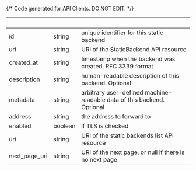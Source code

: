 {/* Code generated for API Clients. DO NOT EDIT. */}

| &nbsp;        | &nbsp;  | &nbsp;                                                                 |
| ------------- | ------- | ---------------------------------------------------------------------- |
| id            | string  | unique identifier for this static backend                              |
| uri           | string  | URI of the StaticBackend API resource                                  |
| created_at    | string  | timestamp when the backend was created, RFC 3339 format                |
| description   | string  | human-readable description of this backend. Optional                   |
| metadata      | string  | arbitrary user-defined machine-readable data of this backend. Optional |
| address       | string  | the address to forward to                                              |
| enabled       | boolean | if TLS is checked                                                      |
| uri           | string  | URI of the static backends list API resource                           |
| next_page_uri | string  | URI of the next page, or null if there is no next page                 |
